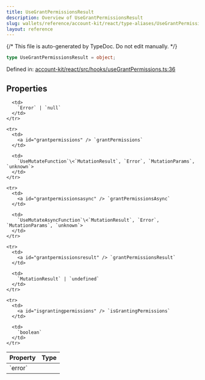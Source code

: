 ```yaml
---
title: UseGrantPermissionsResult
description: Overview of UseGrantPermissionsResult
slug: wallets/reference/account-kit/react/type-aliases/UseGrantPermissionsResult
layout: reference
---
```


{/* This file is auto-generated by TypeDoc. Do not edit manually. */}

```ts
type UseGrantPermissionsResult = object;
```

Defined in: [account-kit/react/src/hooks/useGrantPermissions.ts:36](https://github.com/alchemyplatform/aa-sdk/blob/153785ddc87beb160382c2bae7dbafa4a66ade9a/account-kit/react/src/hooks/useGrantPermissions.ts#L36)

## Properties

<table>
  <thead>
    <tr>
      <th align="left">Property</th>
      <th align="left">Type</th>
    </tr>
  </thead>

  <tbody>
    <tr>
      <td>
        <a id="error" /> `error`
      </td>

      <td>
        `Error` | `null`
      </td>
    </tr>

    <tr>
      <td>
        <a id="grantpermissions" /> `grantPermissions`
      </td>

      <td>
        `UseMutateFunction`\<`MutationResult`, `Error`, `MutationParams`, `unknown`>
      </td>
    </tr>

    <tr>
      <td>
        <a id="grantpermissionsasync" /> `grantPermissionsAsync`
      </td>

      <td>
        `UseMutateAsyncFunction`\<`MutationResult`, `Error`, `MutationParams`, `unknown`>
      </td>
    </tr>

    <tr>
      <td>
        <a id="grantpermissionsresult" /> `grantPermissionsResult`
      </td>

      <td>
        `MutationResult` | `undefined`
      </td>
    </tr>

    <tr>
      <td>
        <a id="isgrantingpermissions" /> `isGrantingPermissions`
      </td>

      <td>
        `boolean`
      </td>
    </tr>

  </tbody>
</table>

